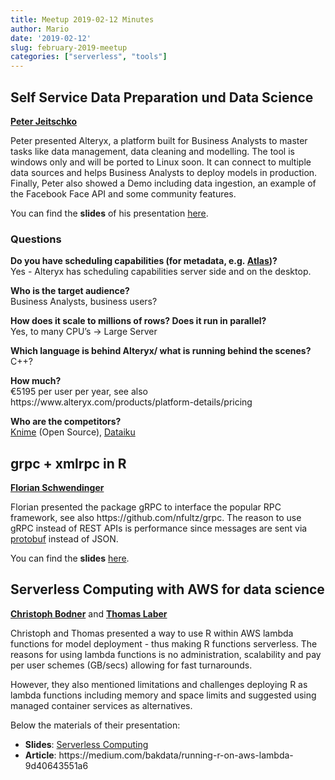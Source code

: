 ```yaml
---
title: Meetup 2019-02-12 Minutes
author: Mario
date: '2019-02-12'
slug: february-2019-meetup
categories: ["serverless", "tools"]
--- 
```


## Self Service Data Preparation und Data Science
[**Peter Jeitschko**](https://www.linkedin.com/in/peter-jeitschko-3aa02179)

Peter presented Alteryx, a platform built for Business Analysts to master tasks like data management, data cleaning and modelling. The tool is windows only and will be ported to Linux soon. It can connect to multiple data sources and helps Business Analysts to deploy models in production. Finally, Peter also showed a Demo including data ingestion, an example of the Facebook Face API and some community features.

You can find the **slides** of his presentation [here](/slides/Alteryx Corporate Intro Presentation.pptx).

### Questions

**Do you have scheduling capabilities (for metadata, e.g. [Atlas](https://atlas.apache.org/))?**<br>
Yes - Alteryx has scheduling capabilities server side and on the desktop.

**Who is the target audience?**<br>
Business Analysts, business users?

**How does it scale to millions of rows? Does it run in parallel?**<br>
Yes, to many CPU's -> Large Server

**Which language is behind Alteryx/ what is running behind the scenes?**<br>
C++?

**How much?**<br>
€5195 per user per year, see also https://www.alteryx.com/products/platform-details/pricing

**Who are the competitors?**<br>
[Knime](https://www.knime.com) (Open Source), [Dataiku](https://www.dataiku.com)

## grpc + xmlrpc in R
[**Florian Schwendinger**](https://www.wu.ac.at/statmath/faculty-staff/faculty/fschwendinger)

Florian presented the package gRPC to interface the popular RPC framework, see also https://github.com/nfultz/grpc. The reason to use gRPC instead of REST APIs is performance since messages are sent via [protobuf](http://dirk.eddelbuettel.com/code/rprotobuf.html) instead of JSON.

You can find the **slides** [here](/slides/grpc.pdf).

## Serverless Computing with AWS for data science
[**Christoph Bodner**](https://www.linkedin.com/in/christoph-bodner) and [**Thomas Laber**](https://www.linkedin.com/in/thomas-laber)

Christoph and Thomas presented a way to use R within AWS lambda functions for model deployment - thus making R functions serverless. The reasons for using lambda functions is no administration, scalability and pay per user schemes (GB/secs) allowing for fast turnarounds.

However, they also mentioned limitations and challenges deploying R as lambda functions including memory and space limits and suggested using managed container services as alternatives. 

Below the materials of their presentation:

- **Slides**: [Serverless Computing](/slides/Serverless Computing.pdf)
- **Article**: https://medium.com/bakdata/running-r-on-aws-lambda-9d40643551a6
